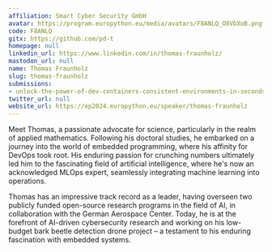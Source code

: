 ```yaml
---
affiliation: Smart Cyber Security GmbH
avatar: https://program.europython.eu/media/avatars/F8ANLQ_O8VbXoB.png
code: F8ANLQ
gitx: https://github.com/pd-t
homepage: null
linkedin_url: https://www.linkedin.com/in/thomas-fraunholz/
mastodon_url: null
name: Thomas Fraunholz
slug: thomas-fraunholz
submissions:
- unlock-the-power-of-dev-containers-consistent-environments-in-seconds
twitter_url: null
website_url: https://ep2024.europython.eu/speaker/thomas-fraunholz
---
```


Meet Thomas, a passionate advocate for science, particularly in the realm of applied mathematics. Following his doctoral studies, he embarked on a journey into the world of embedded programming, where his affinity for DevOps took root. His enduring passion for crunching numbers ultimately led him to the fascinating field of artificial intelligence, where he's now an acknowledged MLOps expert, seamlessly integrating machine learning into operations.

Thomas has an impressive track record as a leader, having overseen two publicly funded open-source research programs in the field of AI, in collaboration with the German Aerospace Center. Today, he is at the forefront of AI-driven cybersecurity research and working on his low-budget bark beetle detection drone project – a testament to his enduring fascination with embedded systems.
